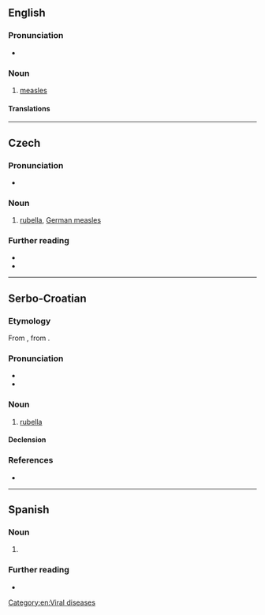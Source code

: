 {{also|rubéola}}
==English==

===Pronunciation===
* {{IPA|en|/ɹuˈbi.oʊ.la/}}

===Noun===
{{en-noun|-|s}}

# [[measles]]

====Translations====
{{trans-see|measles}}

[[Category:en:Viral diseases]]

----

==Czech==
{{wp|lang=cs}}

===Pronunciation===
* {{cs-IPA}}

===Noun===
{{cs-noun|g=f}}

# [[rubella]], [[German measles]]
#: {{syn|cs|zarděnky|růžovka}}

===Further reading===
* {{R:PSJC}}
* {{R:SSJC}}

{{C|cs|Viral diseases}}

----

==Serbo-Croatian==

===Etymology===
From {{der|sh|NL.|rubeolus}}, from {{m|la|rubeus}}.

===Pronunciation===
* {{IPA|sh|/ruběoːla/}}
* {{hyphenation|sh|ru|be|o|la}}

===Noun===
{{sh-noun|g=f|head=rubèōla}}

# {{lb|sh|disease}} [[rubella]]

====Declension====
{{sh-decl-noun-unc
|rubeola
|rubeole
|rubeoli
|rubeolu
|rubeolo / rubeola
|rubeoli
|rubeolom
}}

===References===
* {{R:sh:HJP|dlhiWhU}}

----

==Spanish==

===Noun===
{{es-noun|f}}

# {{alternative form of|es|rubéola}}

===Further reading===
* {{R:DRAE}}